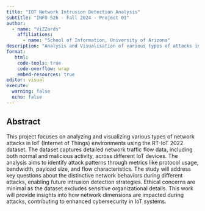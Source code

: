 ```yaml
---
title: "IOT Network Intrusion Detection Analysis"
subtitle: "INFO 526 - Fall 2024 - Project 01"
author: 
  - name: "ViZZards"
    affiliations:
      - name: "School of Information, University of Arizona"
description: "Analysis and Visualisation of various types of attacks in IOT network"
format:
   html:
    code-tools: true
    code-overflow: wrap
    embed-resources: true
editor: visual
execute:
  warning: false
  echo: false
---
```


## Abstract

This project focuses on analyzing and visualizing various types of network attacks in IoT (Internet of Things) environments using the RT-IoT 2022 dataset. The dataset captures detailed network traffic flow data, including both normal and malicious activity, across different IoT devices. The analysis aims to identify attack patterns through metrics like protocol usage, bandwidth, payload size, and flow characteristics. The study will address key questions about the distinctive network behaviors during different attacks, enabling future intrusion detection strategies. Ethical concerns are minimal as the dataset excludes sensitive organizational details. This work will provide insights into how network dimensions are impacted during attacks, contributing to enhanced cybersecurity in IoT systems.
